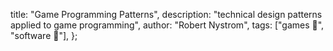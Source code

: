   title: "Game Programming Patterns",
  description: "technical design patterns applied to game programming",
  author: "Robert Nystrom",
  tags: ["games 🎲", "software 💾"],
};
